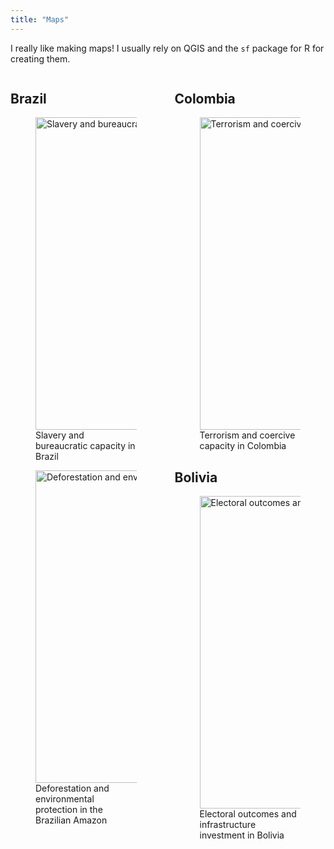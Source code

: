 ```yaml
---
title: "Maps"
---
```


I really like making maps! I usually rely on QGIS and the `sf` package for R for creating them.

:::: {.columns}

:::{.column width="50%"}
## Brazil


::: {layout-nrows=2}

![Slavery and bureaucratic capacity in Brazil](images_low_quality/maps_brazil_1.jpg){width=500 fig-align="left"}

![Deforestation and environmental protection in the Brazilian Amazon](images_low_quality/maps_brazil_2.jpg){width=500 fig-align="left"}
:::

:::

:::{.column width="50%"}
## Colombia
![Terrorism and coercive capacity in Colombia](images_low_quality/maps_colombia.jpg){width=500 fig-align="right"}

## Bolivia
![Electoral outcomes and infrastructure investment in Bolivia](images_low_quality/maps_bolivia.jpg){width=500 fig-align="right"}

:::
::::
